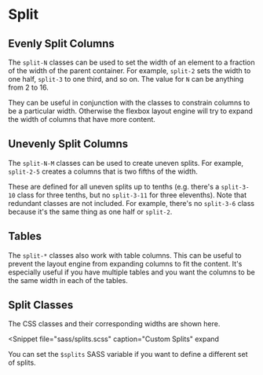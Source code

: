 
# Split

## Evenly Split Columns

The `split-N` classes can be used to set the width of an element to a fraction
of the width of the parent container. For example, `split-2` sets the width to
one half, `split-3` to one third, and so on.  The value for `N` can be
anything from 2 to 16.

They can be useful in conjunction with the <FlexLink/> classes to constrain
columns to be a particular width.  Otherwise the flexbox layout engine will
try to expand the width of columns that have more content.

<Snippet
  file="split/even.html"
  caption="Even Splits"
  expand output
/>

## Unevenly Split Columns

The `split-N-M` classes can be used to create uneven splits. For example,
`split-2-5` creates a columns that is two fifths of the width.

These are defined for all uneven splits up to tenths (e.g. there's a
`split-3-10` class for three tenths, but no `split-3-11` for three elevenths).
Note that redundant classes are not included. For example, there's no
`split-3-6` class because it's the same thing as one half or `split-2`.

<Snippet
  file="split/uneven.html"
  caption="Uneven Splits"
/>

## Tables

The `split-*` classes also work with table columns. This can be useful to
prevent the layout engine from expanding columns to fit the content.  It's
especially useful if you have multiple tables and you want the columns to be
the same width in each of the tables.

<Snippet
  file="split/table.html"
  caption="Table Splits"
/>

## Split Classes

<Split>
  The CSS classes and their corresponding widths are shown here.
  <SplitsTable/>
</Split>

<Snippet
  file="sass/splits.scss"
  caption="Custom Splits"
  expand
>
  You can set the `$splits` SASS variable if you want to
  define a different set of splits.
</Snippet>

